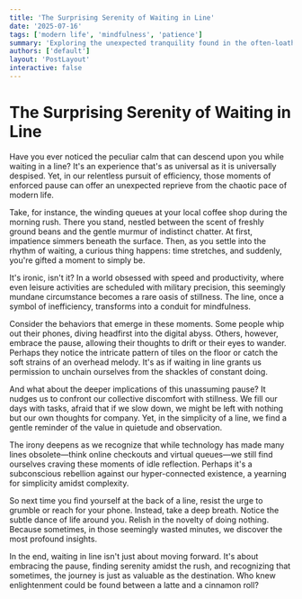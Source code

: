 ```yaml
---
title: 'The Surprising Serenity of Waiting in Line'
date: '2025-07-16'
tags: ['modern life', 'mindfulness', 'patience']
summary: 'Exploring the unexpected tranquility found in the often-loathed experience of waiting in line and what it reveals about our constant rush.'
authors: ['default']
layout: 'PostLayout'
interactive: false
---
```


# The Surprising Serenity of Waiting in Line

Have you ever noticed the peculiar calm that can descend upon you while waiting in a line? It's an experience that's as universal as it is universally despised. Yet, in our relentless pursuit of efficiency, those moments of enforced pause can offer an unexpected reprieve from the chaotic pace of modern life.

Take, for instance, the winding queues at your local coffee shop during the morning rush. There you stand, nestled between the scent of freshly ground beans and the gentle murmur of indistinct chatter. At first, impatience simmers beneath the surface. Then, as you settle into the rhythm of waiting, a curious thing happens: time stretches, and suddenly, you're gifted a moment to simply be.

It's ironic, isn't it? In a world obsessed with speed and productivity, where even leisure activities are scheduled with military precision, this seemingly mundane circumstance becomes a rare oasis of stillness. The line, once a symbol of inefficiency, transforms into a conduit for mindfulness.

Consider the behaviors that emerge in these moments. Some people whip out their phones, diving headfirst into the digital abyss. Others, however, embrace the pause, allowing their thoughts to drift or their eyes to wander. Perhaps they notice the intricate pattern of tiles on the floor or catch the soft strains of an overhead melody. It's as if waiting in line grants us permission to unchain ourselves from the shackles of constant doing.

And what about the deeper implications of this unassuming pause? It nudges us to confront our collective discomfort with stillness. We fill our days with tasks, afraid that if we slow down, we might be left with nothing but our own thoughts for company. Yet, in the simplicity of a line, we find a gentle reminder of the value in quietude and observation.

The irony deepens as we recognize that while technology has made many lines obsolete—think online checkouts and virtual queues—we still find ourselves craving these moments of idle reflection. Perhaps it's a subconscious rebellion against our hyper-connected existence, a yearning for simplicity amidst complexity.

So next time you find yourself at the back of a line, resist the urge to grumble or reach for your phone. Instead, take a deep breath. Notice the subtle dance of life around you. Relish in the novelty of doing nothing. Because sometimes, in those seemingly wasted minutes, we discover the most profound insights.

In the end, waiting in line isn't just about moving forward. It's about embracing the pause, finding serenity amidst the rush, and recognizing that sometimes, the journey is just as valuable as the destination. Who knew enlightenment could be found between a latte and a cinnamon roll?